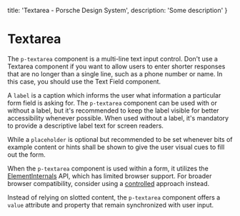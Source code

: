 
  title: 'Textarea - Porsche Design System',
  description: 'Some description'
}

# Textarea <ComponentStatus tagName="p-textarea"></ComponentStatus>

The `p-textarea` component is a multi-line text input control. Don't use a Textarea component if you want to allow users
to enter shorter responses that are no longer than a single line, such as a phone number or name. In this case, you
should use the Text Field component.

A `label` is a caption which informs the user what information a particular form field is asking for. The `p-textarea`
component can be used with or without a label, but it's recommended to keep the label visible for better accessibility
whenever possible. When used without a label, it's mandatory to provide a descriptive label text for screen readers.

While a `placeholder` is optional but recommended to be set whenever bits of example content or hints shall be shown to
give the user visual cues to fill out the form.

<Notification heading="Attention" heading-tag="h2" state="warning">
  When the <code>p-textarea</code> component is used within a form, it utilizes the
  <a href="https://developer.mozilla.org/en-US/docs/Web/API/ElementInternals">ElementInternals</a> API, which has limited
  browser support. For broader browser compatibility, consider using a
  <a href="components/textarea/examples#controlled">controlled</a> approach instead.
</Notification>

Instead of relying on slotted content, the `p-textarea` component offers a `value` attribute and property that remain
synchronized with user input.

<Configurator tagName="p-textarea" story={textareaStory} />


